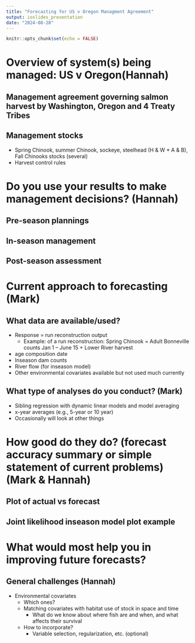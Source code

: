 ```yaml
---
title: "Forecasting for US v Oregon Managment Agreement"
output: ioslides_presentation
date: "2024-08-28"
---
```


```r
knitr::opts_chunk$set(echo = FALSE)
```

# Overview of system(s) being managed:	US v Oregon(Hannah)

## Management agreement governing salmon harvest by Washington, Oregon and 4 Treaty Tribes

##	Management stocks

-	Spring Chinook, summer Chinook, sockeye, steelhead (H & W * A & B), Fall Chinooks stocks (several)
-	Harvest control rules

# Do you use your results to make management decisions? (Hannah)

##	Pre-season plannings
## In-season management
##	Post-season assessment

# Current approach to forecasting (Mark)

## What data are available/used? 

-	Response = run reconstruction output
    - Example: of a run reconstruction: Spring Chinook = Adult Bonneville counts Jan 1 – June 15 + Lower River harvest
- age composition date
-	Inseason dam counts
-	River flow (for inseason model)
-	Other environmental covariates available but not used  much currently

## What type of analyses do you conduct? (Mark)
	
- Sibling regression with dynamic linear models and model averaging
-	x-year averages (e.g., 5-year or 10 year)
-	Occasionally will look at other things


# How good do they do? (forecast accuracy summary or simple statement of current problems) (Mark & Hannah)

## Plot of actual vs forecast 

## Joint likelihood inseason model plot example


# What would most help you in improving future forecasts?

## General challenges (Hannah)

-	Environmental covariates
    -	Which ones?
    -	Matching covariates with habitat use of stock in space and time
        - What do we know about where fish are and when, and what affects their survival
    -	How to incorporate?
        -	Variable selection, regularization, etc. (optional)
